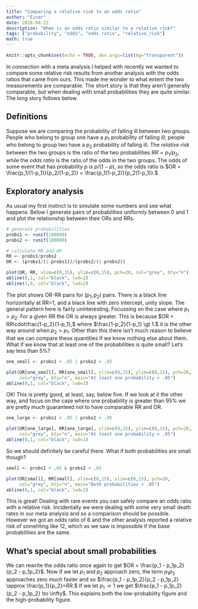 ```yaml
---
title: "Comparing a relative risk to an odds ratio"
author: "Einar"
date: 2018-04-22
description: "When is an odds ratio similar to a relative risk?"
tags: ["probability", "odds", "odds_ratio", "relative_risk"]
math: true
---
```


```r
knitr::opts_chunk$set(echo = TRUE, dev.args=list(bg="transparent"))
```

In connection with a meta analysis I helped with recently we wanted to compare
some relative risk results from another analysis with the odds ratios that came
from ours. This made me wonder to what extent the two measurements are
comparable. The short story is that they aren't generally comparable, but when
dealing with small probabilities they are quite similar. The long story follows
below.

## Definitions
Suppose we are comparing the probability of falling ill between two groups. People
who belong to group one have a $p_1$ probability of falling ill; people who belong
to group two have a $p_2$ probability of falling ill. The _relative risk_ between
the two groups is the ratio of the two probabilities $RR = p_1/p_2$, while the 
_odds ratio_ is the ratio of the odds in the two groups. The odds of some event that
has probability $p$ is $p/(1-p),$ so the odds ratio is $OR = \frac{p_1/(1-p_1)}{p_2/(1-p_2)} = \frac{p_1(1-p_2)}{p_2(1-p_1)}.$

## Exploratory analysis
As usual my first instinct is to simulate some numbers and see what happens. Below 
I generate pairs of probabilities uniformly between 0 and 1 and plot the relationship 
between their ORs and RRs.
```r
# generate probabilities
probs1 <- runif(100000)
probs2 <- runif(100000)

# calculate RR and OR
RR <- probs1/probs2
OR <- (probs1/(1-probs1))/(probs2/(1-probs2))

plot(OR, RR, xlim=c(0,15), ylim=c(0,15), pch=20, col="grey", bty="n")
abline(0,1, col="black", lwd=2)
abline(1,0, col="black", lwd=2)
```

The plot shows OR-RR pairs for $(p_1, p_2)$ pairs. There is a black line
horizontally at RR=1, and a black line with zero intercept, unity slope. 
The general pattern here is fairly uninteresting. Focussing on the case 
where $p_1 > p_2:$ For a given RR the OR is always greater. This is
because $OR = RR\cdot\frac{1-p_2}{1-p_1},$ where $\frac{1-p_2}{1-p_1} \gt 1.$ it is the other way around when $p_2 > p_1$. Other than this there isn't much
reason to believe that we can compare these quantities if we know nothing else 
about them. What if we know that at least one of the probabilities is quite small?
Let's say less than 5%?

```r
one_small <- probs1 < .05 | probs2 < .05

plot(OR[one_small], RR[one_small], xlim=c(0,15), ylim=c(0,15), pch=20, 
     col="grey", bty="n", main="At least one probability < .05")
abline(0,1, col="black", lwd=2)
```

OK! This is pretty good, at least, say, below five. If we look at it the other way, 
and focus on the case where one probability is greater than 95% we are pretty
much guaranteed not to have comparable RR and OR.

```r
one_large <- probs1 > .95 | probs2 > .95

plot(OR[one_large], RR[one_large], xlim=c(0,15), ylim=c(0,15), pch=20, 
     col="grey", bty="n", main="At least one probability > .95")
abline(0,1, col="black", lwd=2)
```

So we should definitely be careful there. What if both probabilities are small
though?

```r
small <- probs1 < .05 & probs2 < .05

plot(OR[small], RR[small], xlim=c(0,15), ylim=c(0,15), pch=20, 
     col="grey", bty="n", main="Both probabilities < .05")
abline(0,1, col="black", lwd=2)
```

This is great! Dealing with rare events you can safely compare an odds ratio
with a relative risk. Incidentally we were dealing with some very small death
rates in our meta analysis and so a comparison should be possible. However we
got an odds ratio of 6 and the other analysis reported a relative risk of
somehting like 12, which as we saw is impossible if the base probabilities are
the same.

## What's special about small probabilities
We can rewrite the odds ratio once again to get $OR = \frac{p_1 - p_1p_2}{p_2 -
p_1p_2}$. Now if we let $p_1$ and $p_2$ approach zero, the term $p_1p_2$
approaches zero much faster and so $\frac{p_1 - p_1p_2}{p_2 - p_1p_2} \approx
\frac{p_1}{p_2}=RR.$ If we let $p_1 \to 1$ we get $\frac{p_1 - p_1p_2}{p_2 -
p_1p_2} \to \infty$. This explains both the low-probability figure and the
high-probability figure.



